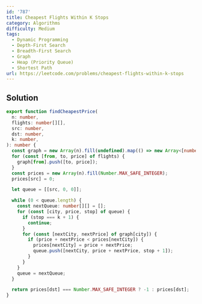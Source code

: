 ```yaml
---
id: '787'
title: Cheapest Flights Within K Stops
category: Algorithms
difficulty: Medium
tags:
  - Dynamic Programming
  - Depth-First Search
  - Breadth-First Search
  - Graph
  - Heap (Priority Queue)
  - Shortest Path
url: https://leetcode.com/problems/cheapest-flights-within-k-stops
---
```


## Solution

```typescript showLineNumbers
export function findCheapestPrice(
  n: number,
  flights: number[][],
  src: number,
  dst: number,
  k: number,
): number {
  const graph = new Array(n).fill(undefined).map(() => new Array<[number, number]>());
  for (const [from, to, price] of flights) {
    graph[from].push([to, price]);
  }
  const prices = new Array(n).fill(Number.MAX_SAFE_INTEGER);
  prices[src] = 0;

  let queue = [[src, 0, 0]];

  while (0 < queue.length) {
    const nextQueue: number[][] = [];
    for (const [city, price, stop] of queue) {
      if (stop === k + 1) {
        continue;
      }
      for (const [nextCity, nextPrice] of graph[city]) {
        if (price + nextPrice < prices[nextCity]) {
          prices[nextCity] = price + nextPrice;
          queue.push([nextCity, price + nextPrice, stop + 1]);
        }
      }
    }
    queue = nextQueue;
  }

  return prices[dst] === Number.MAX_SAFE_INTEGER ? -1 : prices[dst];
}
```

